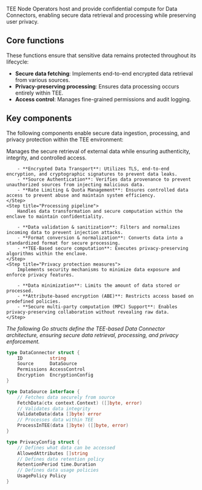 TEE Node Operators host and provide confidential compute for Data Connectors, enabling secure data retrieval and processing while preserving user privacy.

## Core functions

These functions ensure that sensitive data remains protected throughout its lifecycle:

- **Secure data fetching**: Implements end-to-end encrypted data retrieval from various sources.
- **Privacy-preserving processing**: Ensures data processing occurs entirely within TEE.
- **Access control**: Manages fine-grained permissions and audit logging.

## Key components

The following components enable secure data ingestion, processing, and privacy protection within the TEE environment:

<Steps>
    <Step title="Data ingestion layer">
        Manages the secure retrieval of external data while ensuring authenticity, integrity, and controlled access.

        - **Encrypted Data Transport**: Utilizes TLS, end-to-end encryption, and cryptographic signatures to prevent data leaks.
        - **Source Authentication**: Verifies data provenance to prevent unauthorized sources from injecting malicious data.
        - **Rate Limiting & Quota Management**: Ensures controlled data access to prevent abuse and maintain system efficiency.
    </Step>
    <Step title="Processing pipeline">
        Handles data transformation and secure computation within the enclave to maintain confidentiality.

        - **Data validation & sanitization**: Filters and normalizes incoming data to prevent injection attacks.
        - **Format conversion & normalization**: Converts data into a standardized format for secure processing.
        - **TEE-Based secure computation**: Executes privacy-preserving algorithms within the enclave.
    </Step>
    <Step title="Privacy protection measures">
        Implements security mechanisms to minimize data exposure and enforce privacy features.

        - **Data minimization**: Limits the amount of data stored or processed.
        - **Attribute-based encryption (ABE)**: Restricts access based on predefined policies.
        - **Secure multi-party computation (MPC) Support**: Enables privacy-preserving collaboration without revealing raw data.
    </Step>
</Steps>

*The following Go structs define the TEE-based Data Connector architecture, ensuring secure data retrieval, processing, and privacy enforcement.*

```go
type DataConnector struct {
    ID          string
    Source      DataSource
    Permissions AccessControl
    Encryption  EncryptionConfig
}

type DataSource interface {
    // Fetches data securely from source
    FetchData(ctx context.Context) ([]byte, error)
    // Validates data integrity
    ValidateData(data []byte) error
    // Processes data within TEE
    ProcessInTEE(data []byte) ([]byte, error)
}

type PrivacyConfig struct {
    // Defines what data can be accessed
    AllowedAttributes []string
    // Defines data retention policy
    RetentionPeriod time.Duration
    // Defines data usage policies
    UsagePolicy Policy
}
```